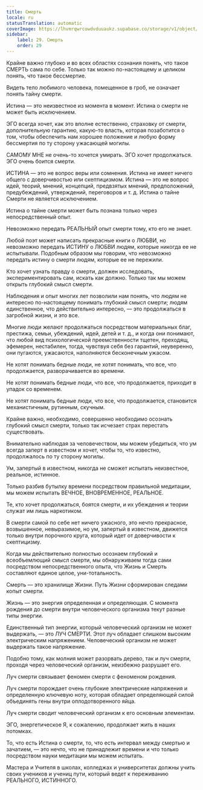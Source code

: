 ```yaml
---
title: Смерть
locale: ru
statusTranslation: automatic
coverImage: https://lhvmrqwrcowdvduuaukz.supabase.co/storage/v1/object/public/strapi-uploads/small_cover-educacion-fundamental.webp-2d51a7828a2b1309555be27f7e2a61a0.webp
sidebar:
    label: 29. Смерть
    order: 29
---
```

Крайне важно глубоко и во всех областях сознания понять, что такое СМЕРТЬ сама по себе. Только так можно по-настоящему и целиком понять, что такое бессмертие.

Видеть тело любимого человека, помещенное в гроб, не означает понять тайну смерти.

Истина — это неизвестное из момента в момент. Истина о смерти не может быть исключением.

ЭГО всегда хочет, как это вполне естественно, страховку от смерти, дополнительную гарантию, какую-то власть, которая позаботится о том, чтобы обеспечить нам хорошее положение и любую форму бессмертия по ту сторону ужасающей могилы.

САМОМУ МНЕ не очень-то хочется умирать. ЭГО хочет продолжаться. ЭГО очень боится смерти.

ИСТИНА — это не вопрос веры или сомнения. Истина не имеет ничего общего с доверчивостью или скептицизмом. Истина — это не вопрос идей, теорий, мнений, концепций, предвзятых мнений, предположений, предубеждений, утверждений, переговоров и т. д. Истина о тайне Смерти не является исключением.

Истина о тайне смерти может быть познана только через непосредственный опыт.

Невозможно передать РЕАЛЬНЫЙ опыт смерти тому, кто его не знает.

Любой поэт может написать прекрасные книги о ЛЮБВИ, но невозможно передать ИСТИНУ о ЛЮБВИ людям, которые никогда ее не испытывали. Подобным образом мы говорим, что невозможно передать истину о смерти людям, которые ее не пережили.

Кто хочет узнать правду о смерти, должен исследовать, экспериментировать сам, искать как должно. Только так мы можем открыть глубокий смысл смерти.

Наблюдения и опыт многих лет позволили нам понять, что людям не интересно по-настоящему понимать глубокий смысл смерти; людям единственное, что действительно интересно, — это продолжаться в загробной жизни, и это все.

Многие люди желают продолжаться посредством материальных благ, престижа, семьи, убеждений, идей, детей и т. д., и когда они понимают, что любой вид психологической преемственности тщетен, преходящ, эфемерен, нестабилен, тогда, чувствуя себя без гарантий, неуверенно, они пугаются, ужасаются, наполняются бесконечным ужасом.

Не хотят понимать бедные люди, не хотят понимать, что все, что продолжается, разворачивается во времени.

Не хотят понимать бедные люди, что все, что продолжается, приходит в упадок со временем.

Не хотят понимать бедные люди, что все, что продолжается, становится механистичным, рутинным, скучным.

Крайне важно, необходимо, совершенно необходимо осознать глубокий смысл смерти, только так исчезает страх перестать существовать.

Внимательно наблюдая за человечеством, мы можем убедиться, что ум всегда заперт в известном и хочет, чтобы то, что известно, продолжалось по ту сторону могилы.

Ум, запертый в известном, никогда не сможет испытать неизвестное, реальное, истинное.

Только разбив бутылку времени посредством правильной медитации, мы можем испытать ВЕЧНОЕ, ВНОВРЕМЕННОЕ, РЕАЛЬНОЕ.

Те, кто хочет продолжаться, боятся смерти, и их убеждения и теории служат им лишь наркотиком.

В смерти самой по себе нет ничего ужасного, это нечто прекрасное, возвышенное, невыразимое, но ум, запертый в известном, движется только внутри порочного круга, который идет от доверчивости к скептицизму.

Когда мы действительно полностью осознаем глубокий и всеобъемлющий смысл смерти, мы обнаруживаем тогда сами посредством непосредственного опыта, что Жизнь и Смерть составляют единое целое, уни-тотальность.

Смерть — это хранилище Жизни. Путь Жизни сформирован следами копыт смерти.

Жизнь — это энергия определенная и определяющая. С момента рождения до смерти внутри человеческого организма текут разные типы энергии.

Единственный тип энергии, который человеческий организм не может выдержать, — это ЛУЧ СМЕРТИ. Этот луч обладает слишком высоким электрическим напряжением. Человеческий организм не может выдержать такое напряжение.

Подобно тому, как молния может разорвать дерево, так и луч смерти, проходя через человеческий организм, неизбежно разрушает его.

Луч смерти связывает феномен смерти с феноменом рождения.

Луч смерти порождает очень глубокие электрические напряжения и определенную ключевую ноту, которая обладает определяющей силой объединять гены внутри оплодотворенного яйца.

Луч смерти сводит человеческий организм к его основным элементам.

ЭГО, энергетическое Я, к сожалению, продолжает жить в наших потомках.

То, что есть Истина о смерти, то, что есть интервал между смертью и зачатием, — это нечто, что не принадлежит времени и что только посредством науки медитации мы можем испытать.

Мастера и Учителя в школах, колледжах и университетах должны учить своих учеников и учениц пути, который ведет к переживанию РЕАЛЬНОГО, ИСТИННОГО.

